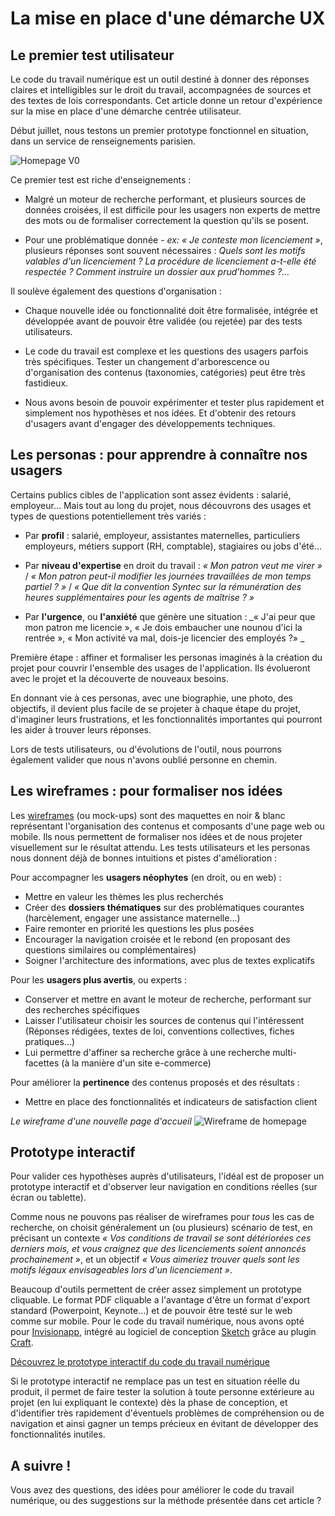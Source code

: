 

<LayoutCDTN meta={meta}>

# La mise en place d'une démarche UX

##  Le premier test utilisateur

Le code du travail numérique est un outil destiné à donner des réponses claires et intelligibles sur le droit du travail, accompagnées de sources et des textes de lois correspondants. Cet article donne un retour d'expérience sur la mise en place d'une démarche centrée utilisateur.

Début juillet, nous testons un premier prototype fonctionnel en situation, dans un service de renseignements parisien.

![Homepage V0](/static/images/startups/code-du-travail-numerique/ux/homepage-v0.png)

Ce premier test est riche d'enseignements :

- Malgré un moteur de recherche performant, et plusieurs sources de données croisées, il est difficile pour les usagers non experts de mettre des mots ou de formaliser correctement la question qu'ils se posent.

- Pour une problématique donnée - _ex: « Je conteste mon licenciement »_, plusieurs réponses sont souvent nécessaires : _Quels sont les motifs valables d'un licenciement ? La procédure de licenciement a-t-elle été respectée ? Comment instruire un dossier aux prud'hommes ?…_

Il soulève également des questions d'organisation :

- Chaque nouvelle idée ou fonctionnalité doit être formalisée, intégrée et développée avant de pouvoir être validée (ou rejetée) par des tests utilisateurs.

- Le code du travail est complexe et les questions des usagers parfois très spécifiques. Tester un changement d'arborescence ou d'organisation des contenus (taxonomies, catégories) peut être très fastidieux.

- Nous avons besoin de pouvoir expérimenter et tester plus rapidement et simplement nos hypothèses et nos idées. Et d'obtenir des retours d'usagers avant d'engager des développements techniques.


## Les personas : pour apprendre à connaître nos usagers

Certains publics cibles de l'application sont assez évidents : salarié, employeur… Mais tout au long du projet, nous découvrons des usages et types de questions potentiellement très variés :

- Par **profil** : salarié, employeur, assistantes maternelles, particuliers employeurs, métiers support (RH, comptable), stagiaires ou jobs d'été…

- Par **niveau d'expertise** en droit du travail : _« Mon patron veut me virer »_ / _« Mon patron peut-il modifier les journées travaillées de mon temps partiel ? »_ / _«  Que dit la convention Syntec sur la rémunération des heures supplémentaires pour les agents de maîtrise ? »_

- Par **l'urgence**, ou **l'anxiété** que génère une situation : _« J'ai peur que mon patron me licencie », « Je dois embaucher une nounou d'ici la rentrée », «  Mon activité va mal, dois-je licencier des employés ?»  _

Première étape : affiner et formaliser les personas imaginés à la création du projet pour couvrir l'ensemble des usages de l'application. Ils évolueront avec le projet et la découverte de nouveaux besoins.


En donnant vie à ces personas, avec une biographie, une photo, des objectifs, il devient plus facile de se projeter à chaque étape du projet, d'imaginer leurs frustrations, et les fonctionnalités importantes qui pourront les aider à trouver leurs réponses.

Lors de tests utilisateurs, ou d'évolutions de l'outil, nous pourrons également valider que nous n'avons oublié personne en chemin.



## Les wireframes : pour formaliser nos idées

Les [wireframes](https://fr.wikipedia.org/wiki/Wireframe_(design)) (ou mock-ups) sont des maquettes en noir & blanc représentant l'organisation des contenus et composants d'une page web ou mobile. Ils nous permettent de formaliser nos idées et de nous projeter visuellement sur le résultat attendu. Les tests utilisateurs et les personas nous donnent déjà de bonnes intuitions et pistes d'amélioration :

Pour accompagner les **usagers néophytes** (en droit, ou en web) :
- Mettre en valeur les thèmes les plus recherchés
- Créer des **dossiers thématiques** sur des problématiques courantes (harcèlement, engager une assistance maternelle...)
- Faire remonter en priorité les questions les plus posées
- Encourager la navigation croisée et le rebond (en proposant des questions similaires ou complémentaires)
- Soigner l'architecture des informations, avec plus de textes explicatifs

Pour les **usagers plus avertis**, ou experts :
- Conserver et mettre en avant le moteur de recherche, performant sur des recherches spécifiques
- Laisser l'utilisateur choisir les sources de contenus qui l'intéressent (Réponses rédigées, textes de loi, conventions collectives, fiches pratiques...)
- Lui permettre d'affiner sa recherche grâce à une recherche multi-facettes (à la manière d'un site e-commerce)

Pour améliorer la **pertinence** des contenus proposés et des résultats :
- Mettre en place des fonctionnalités et indicateurs de satisfaction client

_Le wireframe d'une nouvelle page d'accueil_
![Wireframe de homepage](/static/images/startups/code-du-travail-numerique/ux/homepage-wf.png)


## Prototype interactif

Pour valider ces hypothèses auprès d'utilisateurs, l'idéal est de proposer un prototype interactif et d'observer leur navigation en conditions réelles (sur écran ou tablette).

Comme nous ne pouvons pas réaliser de wireframes pour _tous_ les cas de recherche, on choisit généralement un (ou plusieurs) scénario de test, en précisant un contexte _« Vos conditions de travail se sont détériorées ces derniers mois, et vous craignez que des licenciements soient annoncés prochainement »_, et un objectif _« Vous aimeriez trouver quels sont les motifs légaux envisageables lors d'un licenciement »_.

Beaucoup d'outils permettent de créer assez simplement un prototype cliquable. Le format PDF cliquable a l'avantage d'être un format d'export standard (Powerpoint, Keynote…) et de pouvoir être testé sur le web comme sur mobile. Pour le code du travail numérique, nous avons opté pour [Invisionapp](https://www.invisionapp.com/), intégré au logiciel de conception [Sketch](https://www.sketchapp.com/) grâce au plugin [Craft](https://www.invisionapp.com/craft).

[Découvrez le prototype interactif du code du travail numérique](https://invis.io/DBMWXF74F2G#/308308616_Home)

Si le prototype interactif ne remplace pas un test en situation réelle du produit, il permet de faire tester la solution à toute personne extérieure au projet (en lui expliquant le contexte) dès la phase de conception, et d'identifier très rapidement d'éventuels problèmes de compréhension ou de navigation et ainsi gagner un temps précieux en évitant de développer des fonctionnalités inutiles.

## A suivre !

Vous avez des questions, des idées pour améliorer le code du travail numérique, ou des suggestions sur la méthode présentée dans cet article ?

</LayoutCDTN>



